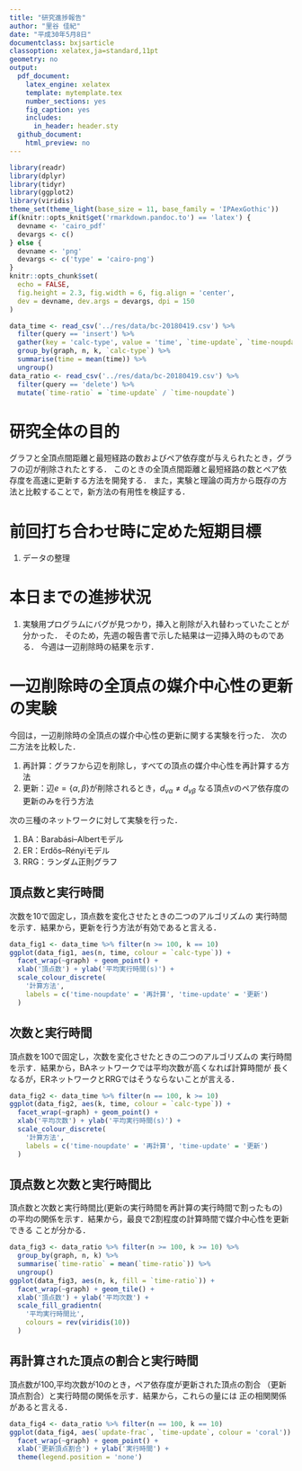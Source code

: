 ```yaml
---
title: "研究進捗報告"
author: "里谷 佳紀"
date: "平成30年5月8日"
documentclass: bxjsarticle
classoption: xelatex,ja=standard,11pt
geometry: no
output:
  pdf_document:
    latex_engine: xelatex
    template: mytemplate.tex
    number_sections: yes
    fig_caption: yes
    includes:
      in_header: header.sty
  github_document:
    html_preview: no
---
```


```r
library(readr)
library(dplyr)
library(tidyr)
library(ggplot2)
library(viridis)
theme_set(theme_light(base_size = 11, base_family = 'IPAexGothic'))
if(knitr::opts_knit$get('rmarkdown.pandoc.to') == 'latex') {
  devname <- 'cairo_pdf'
  devargs <- c()
} else {
  devname <- 'png'
  devargs <- c('type' = 'cairo-png')
}
knitr::opts_chunk$set(
  echo = FALSE,
  fig.height = 2.3, fig.width = 6, fig.align = 'center',
  dev = devname, dev.args = devargs, dpi = 150
)
```

```r
data_time <- read_csv('../res/data/bc-20180419.csv') %>%
  filter(query == 'insert') %>%
  gather(key = 'calc-type', value = 'time', `time-update`, `time-noupdate`) %>%
  group_by(graph, n, k, `calc-type`) %>%
  summarise(time = mean(time)) %>%
  ungroup()
data_ratio <- read_csv('../res/data/bc-20180419.csv') %>%
  filter(query == 'delete') %>%
  mutate(`time-ratio` = `time-update` / `time-noupdate`)
```

# 研究全体の目的
グラフと全頂点間距離と最短経路の数およびペア依存度が与えられたとき，グラフの辺が削除されたとする．
このときの全頂点間距離と最短経路の数とペア依存度を高速に更新する方法を開発する．
また，実験と理論の両方から既存の方法と比較することで，新方法の有用性を検証する．

# 前回打ち合わせ時に定めた短期目標
1. データの整理

# 本日までの進捗状況
1. 実験用プログラムにバグが見つかり，挿入と削除が入れ替わっていたことが分かった．
そのため，先週の報告書で示した結果は一辺挿入時のものである．
今週は一辺削除時の結果を示す．

# 一辺削除時の全頂点の媒介中心性の更新の実験
今回は，一辺削除時の全頂点の媒介中心性の更新に関する実験を行った．
次の二方法を比較した．

1. 再計算：グラフから辺を削除し，すべての頂点の媒介中心性を再計算する方法
2. 更新：辺$e=\{\alpha,\beta\}$が削除されるとき，$d_{v\alpha}\neq d_{v\beta}$
なる頂点$v$のペア依存度の更新のみを行う方法

次の三種のネットワークに対して実験を行った．

1. BA：Barabási–Albertモデル
2. ER：Erdős–Rényiモデル
3. RRG：ランダム正則グラフ

\newpage

## 頂点数と実行時間

次数を10で固定し，頂点数を変化させたときの二つのアルゴリズムの
実行時間を示す．結果から，更新を行う方法が有効であると言える．
```r
data_fig1 <- data_time %>% filter(n >= 100, k == 10)
ggplot(data_fig1, aes(n, time, colour = `calc-type`)) +
  facet_wrap(~graph) + geom_point() +
  xlab('頂点数') + ylab('平均実行時間(s)') +
  scale_colour_discrete(
    '計算方法',
    labels = c('time-noupdate' = '再計算', 'time-update' = '更新')
  )
```

## 次数と実行時間

頂点数を100で固定し，次数を変化させたときの二つのアルゴリズムの
実行時間を示す．結果から，BAネットワークでは平均次数が高くなれば計算時間が
長くなるが，ERネットワークとRRGではそうならないことが言える．
```r
data_fig2 <- data_time %>% filter(n == 100, k >= 10)
ggplot(data_fig2, aes(k, time, colour = `calc-type`)) +
  facet_wrap(~graph) + geom_point() +
  xlab('平均次数') + ylab('平均実行時間(s)') +
  scale_colour_discrete(
    '計算方法',
    labels = c('time-noupdate' = '再計算', 'time-update' = '更新')
  )
```

\newpage

## 頂点数と次数と実行時間比

頂点数と次数と実行時間比(更新の実行時間を再計算の実行時間で割ったもの)
の平均の関係を示す．結果から，最良で2割程度の計算時間で媒介中心性を更新できる
ことが分かる．
```r
data_fig3 <- data_ratio %>% filter(n >= 100, k >= 10) %>%
  group_by(graph, n, k) %>%
  summarise(`time-ratio` = mean(`time-ratio`)) %>%
  ungroup()
ggplot(data_fig3, aes(n, k, fill = `time-ratio`)) +
  facet_wrap(~graph) + geom_tile() +
  xlab('頂点数') + ylab('平均次数') +
  scale_fill_gradientn(
    '平均実行時間比',
    colours = rev(viridis(10))
  )
```

## 再計算された頂点の割合と実行時間

頂点数が100,平均次数が10のとき，ペア依存度が更新された頂点の割合
（更新頂点割合）と実行時間の関係を示す．結果から，これらの量には
正の相関関係があると言える．
```r
data_fig4 <- data_ratio %>% filter(n == 100, k == 10)
ggplot(data_fig4, aes(`update-frac`, `time-update`, colour = 'coral')) +
  facet_wrap(~graph) + geom_point() +
  xlab('更新頂点割合') + ylab('実行時間') +
  theme(legend.position = 'none')
```
